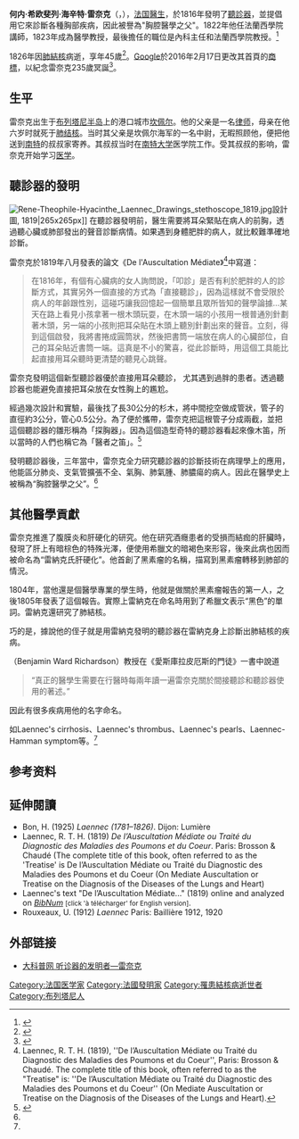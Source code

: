 {{Infobox Scientist
|name              = 雷奈克<br />René Laennec
|image             = Rene-Theophile-Hyacinthe Laennec.jpg
|image_size        = 250px
|caption           = 雷奈克
|birth_date        = {{birth date|1781|2|17}}
|birth_place       = {{flag|法蘭西王國}}[[坎佩尔|坎佩尔]] 
|death_date        = {{Death date and age|1826|8|13|1781|2|17}}
|death_place       = {{flag|法蘭西王國}}Ploaré
|residence         = 
|citizenship       = 
|nationality       = {{flag|法蘭西王國}}
|ethnicity         = [[法兰西人|法兰西人]]
|field             = [[医学|医学]]
|work_institutions = {{tsl|fr|Hôpital_Necker-Enfants_malades|內克爾兒童醫院}}<br>{{tsl|fr|Hôpital de la Charité de Paris|巴黎慈善醫院}}<br>[[法蘭西公學院|法蘭西公學院]]
|alma_mater        = 
|doctoral_advisor  = 
|doctoral_students = 
|known_for         = 发明[[听诊器|听诊器]]
|author_abbrev_bot = 
|author_abbrev_zoo = 
|influences        =  
|influenced        = 
|prizes            = 
|religion          = 
|footnotes         = 
|signature         =
}}

'''何内·希欧斐列·海辛特·雷奈克'''（{{lang-fr|René-Théophile-Hyacinthe Laennec}}，{{bd|1781年|2月17日|1826年|8月13日|catIdx=Laennec, René}}），[[法国|法国]][[醫生|醫生]]，於1816年發明了[[聽診器|聽診器]]，並提倡用它來診斷各種胸部疾病，因此被譽為"胸腔醫學之父"。1822年他任法蘭西學院講師，1823年成為醫學教授，最後擔任的職位是內科主任和法蘭西學院教授。<ref name=":0">{{Cite web|url = http://www.ikepu.com/datebase/details/scientist/18st/r_t_h_Laennec_total.htm|title = 聽診器的發明者—雷納克|accessdate = 2016-02-19|author = 百家樂|date = 2013-06-04|publisher = 大科普網|archive-date = 2019-04-24|archive-url = https://web.archive.org/web/20190424010244/http://www.ikepu.com/datebase/details/scientist/18st//r_t_h_Laennec_total.htm|dead-url = no}}</ref>

1826年因[[肺結核|肺結核]]病逝，享年45歲<ref>{{Cite book|title = 站在巨人肩上：写给孩子的人生设计启蒙书|last = 东伟|first = 刘|publisher = 南文博雅|year = 2015|isbn = 9787563398737|location = |pages = }}</ref>。[[Google|Google]]於2016年2月17日更改其首頁的[[Doodle|商標]]，以紀念雷奈克235歲冥誕<ref>{{cite news|url=http://www.cna.com.tw/news/firstnews/201602175003-1.aspx|title=Rene Laennec發明聽診器 Google紀念|publisher=中央通訊社|date=2016-02-17|accessdate=2016-02-17|archive-date=2016-02-18|archive-url=https://web.archive.org/web/20160218092101/http://www.cna.com.tw/news/firstnews/201602175003-1.aspx|dead-url=no}}</ref>。

== 生平 ==
雷奈克出生于[[布列塔尼半岛|布列塔尼半岛]]上的港口城市[[坎佩尔|坎佩尔]]。他的父亲是一名[[律师|律师]]，母亲在他六岁时就死于[[肺结核|肺结核]]。当时其父亲是坎佩尔海军的一名中尉，无暇照顾他，便把他送到[[南特|南特]]的叔叔家寄养。其叔叔当时在[[南特大学|南特大学]]医学院工作。受其叔叔的影响，雷奈克开始学习[[医学|医学]]。

== 聽診器的發明 ==
[[File:Rene-Theophile-Hyacinthe_Laennec_Drawings_stethoscope_1819.jpg|left]]設計圖, 1819|265x265px]]
在聽診器發明前，醫生需要將耳朵緊貼在病人的前胸，透過聽心臟或肺部發出的聲音診斷病情。如果遇到身體肥胖的病人，就比較難準確地診斷。

雷奈克於1819年八月發表的論文《De l'Auscultation Médiate》<ref>Laennec, R. T. H. (1819), <nowiki>''</nowiki>De l’Auscultation Médiate ou Traité du Diagnostic des Maladies des Poumons et du Coeur<nowiki>''</nowiki>, Paris: Brosson & Chaudé. The complete title of this book, often referred to as the "Treatise" is: <nowiki>''</nowiki>De l’Auscultation Médiate ou Traité du Diagnostic des Maladies des Poumons et du Coeur<nowiki>''</nowiki> (On Mediate Auscultation or Treatise on the Diagnosis of the Diseases of the Lungs and Heart).</ref>中寫道：

<blockquote>在1816年，有個有心臟病的女人詢問說，「叩診」是否有利於肥胖的人的診斷方式，其實另外一個直接的方式為「直接聽診」，因為這樣就不會受限於病人的年齡跟性別，這碰巧讓我回憶起一個簡單且眾所皆知的聲學論據…某天在路上看見小孩拿著一根木頭玩耍，在木頭一端的小孩用一根普通別針劃著木頭，另一端的小孩則把耳朵貼在木頭上聽別針劃出來的聲音。立刻，得到這個啟發，我將書捲成圓筒狀，然後把書筒一端放在病人的心臟部位，自己的耳朵貼近書筒一端。這真是不小的驚喜，從此診斷時，用這個工具能比起直接用耳朵聽時更清楚的聽見心跳聲。</blockquote>
雷奈克發明這個新型聽診器優於直接用耳朵聽診， 尤其遇到過胖的患者。透過聽診器也能避免直接把耳朵放在女性胸上的尷尬。

經過幾次設計和實驗，最後找了長30公分的杉木，將中間挖空做成管狀，管子的直徑約3公分，管心0.5公分。為了便於攜帶，雷奈克把這根管子分成兩截，並把這個聽診器的雛形稱為「探胸器」。因為這個造型奇特的聽診器看起來像木笛，所以當時的人們也稱它為「醫者之笛」。<ref>{{Cite book|title = 不可思議科學異象|last = 遠鑑文化編輯部|first = |publisher = 人類智庫|year = 2010年1月21日|isbn = 9866722678|location = |pages = }}</ref>

發明聽診器後，三年當中，雷奈克全力研究聽診器的診斷技術在病理學上的應用，他能區分肺炎、支氣管擴張不全、氣胸、肺氣腫、肺膿瘍的病人。因此在醫學史上被稱為“胸腔醫學之父”。<ref name=":0" />

== 其他醫學貢獻 ==
雷奈克推進了腹膜炎和肝硬化的研究。他在研究酒癮患者的受損而結痂的肝臟時，發現了肝上有暗棕色的特殊光澤，便使用希臘文的暗褐色來形容，後來此病也因而被命名為“雷納克氏肝硬化”。他首創了黑素瘤的名稱，描寫到黑素瘤轉移到肺部的情況。

1804年，當他還是個醫學專業的學生時，他就是做關於黑素瘤報告的第一人，之後1805年發表了這個報告。實際上雷納克在命名時用到了希臘文表示“黑色”的單詞。雷納克還研究了肺結核。

巧的是，據說他的侄子就是用雷納克發明的聽診器在雷納克身上診斷出肺結核的疾病。

{{Le|Benjamin Ward Richardson|Benjamin Ward Richardson|理查德森}}（Benjamin Ward Richardson）教授在《愛斯庫拉皮厄斯的門徒》一書中說道<blockquote>“真正的醫學生需要在行醫時每兩年讀一遍雷奈克關於間接聽診和聽診器使用的著述。”</blockquote>因此有很多疾病用他的名字命名。

如Laennec's cirrhosis、Laennec's thrombus、Laennec's pearls、Laennec-Hamman symptom等。<ref name=":0" />

== 参考资料 ==
{{Reflist}}

==延伸閱讀==
{{Commons category|René-Théophile-Hyacinthe Laennec}}
{{refbegin}}
* Bon, H. (1925) ''Laennec (1781–1826)''. Dijon: Lumière
*Laennec, R. T. H. (1819) ''De l’Auscultation Médiate ou Traité du Diagnostic des Maladies des Poumons et du Coeur''. Paris: Brosson & Chaudé (The complete title of this book, often referred to as the 'Treatise' is De l’Auscultation Médiate ou Traité du Diagnostic des Maladies des Poumons et du Coeur (On Mediate Auscultation or Treatise on the Diagnosis of the Diseases of the Lungs and Heart)
* Laennec's text "De l’Auscultation Médiate..." (1819) online and analyzed on ''[http://www.bibnum.education.fr/sciencesdelavie/medecine-clinique/de-l-auscultation-mediate BibNum] {{Wayback|url=http://www.bibnum.education.fr/sciencesdelavie/medecine-clinique/de-l-auscultation-mediate |date=20151208170004 }}'' <small>[click 'à télécharger' for English version]</small>.
* Rouxeaux, U. (1912) ''Laennec'' Paris: Baillière 1912, 1920
{{refend}}

== 外部链接 ==
* [http://www.ikepu.com/datebase/details/scientist/18st/r_t_h_Laennec_total.htm 大科普网 听诊器的发明者—雷奈克] {{Wayback|url=http://www.ikepu.com/datebase/details/scientist/18st/r_t_h_Laennec_total.htm |date=20100722034534 }}

{{Authority control}}

{{DEFAULTSORT:Laennec, René}}
[[Category:法国医学家|Category:法国医学家]]
[[Category:法國發明家|Category:法國發明家]]
[[Category:罹患結核病逝世者|Category:罹患結核病逝世者]]
[[Category:布列塔尼人|Category:布列塔尼人]]